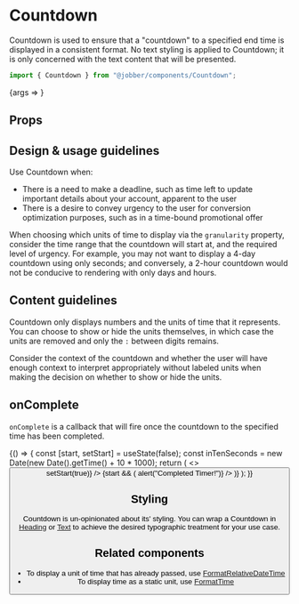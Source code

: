 
<Meta title="Components/Utilities/Countdown" component={Countdown} />

# Countdown

Countdown is used to ensure that a "countdown" to a specified end time is
displayed in a consistent format. No text styling is applied to Countdown; it is
only concerned with the text content that will be presented.

```ts
import { Countdown } from "@jobber/components/Countdown";
```

<Canvas>
  <Story
    name="Countdown"
    args={{
      date: new Date(new Date().getTime() + 25 * 3600 * 1000),
      granularity: "dhms",
      showUnits: true,
    }}
  >
    {args => <Countdown {...args} />}
  </Story>
</Canvas>

## Props

<ArgsTable of={Countdown} story="Countdown" />

## Design & usage guidelines

Use Countdown when:

- There is a need to make a deadline, such as time left to update important
  details about your account, apparent to the user
- There is a desire to convey urgency to the user for conversion optimization
  purposes, such as in a time-bound promotional offer

When choosing which units of time to display via the `granularity` property,
consider the time range that the countdown will start at, and the required level
of urgency. For example, you may not want to display a 4-day countdown using
only seconds; and conversely, a 2-hour countdown would not be conducive to
rendering with only days and hours.

## Content guidelines

Countdown only displays numbers and the units of time that it represents. You
can choose to show or hide the units themselves, in which case the units are
removed and only the `:` between digits remains.

Consider the context of the countdown and whether the user will have enough
context to interpret appropriately without labeled units when making the
decision on whether to show or hide the units.

## onComplete

`onComplete` is a callback that will fire once the countdown to the specified
time has been completed.

<Canvas>
  {() => {
    const [start, setStart] = useState(false);
    const inTenSeconds = new Date(new Date().getTime() + 10 * 1000);
    return (
      <>
        <Button label={"Start Timer"} onClick={() => setStart(true)} />
        {start && (
          <Heading variation={"highlight"}>
            <Countdown
              date={inTenSeconds}
              granularity={"s"}
              showUnits={true}
              onComplete={() => alert("Completed Timer!")}
            />
          </Heading>
        )}
      </>
    );
  }}
</Canvas>

## Styling

Countdown is un-opinionated about its' styling. You can wrap a Countdown in
[Heading](../?path=/docs/components-text-and-typography-heading-docs--page) or
[Text](../?path=/docs/components-text-and-typography-text-docs--page) to achieve
the desired typographic treatment for your use case.

<Canvas>
  <Content>
    <Text>
      <Countdown
        date={new Date(new Date().getTime() + 36000 * 1000)}
        granularity={"ms"}
        showUnits={true}
      />
    </Text>
    <div />
    <Heading level={1}>
      <Emphasis variation="highlight">
        <Countdown
          date={new Date(new Date().getTime() + 36000 * 1000)}
          granularity={"s"}
          showUnits={true}
        />
      </Emphasis>
    </Heading>
  </Content>
</Canvas>

## Related components

- To display a unit of time that has already passed, use
  [FormatRelativeDateTime](../?path=/docs/components-utilities-formatrelativedatetime--format-relative-date-time)
- To display time as a static unit, use
  [FormatTime](../?path=/docs/components-utilities-formattime--format-time)
